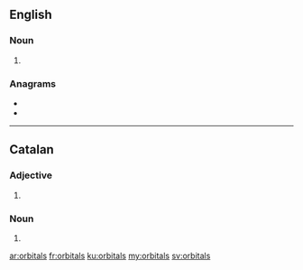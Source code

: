 {{also|Orbitals}}
==English==

===Noun===
{{head|en|noun plural form}}

# {{plural of|orbital|lang=en}}

===Anagrams===
* {{l|en|laborist}}
* {{l|en|strobila}}
----
==Catalan==

===Adjective===
{{head|ca|adjective form}}

# {{plural of|orbital|lang=ca}}

===Noun===
{{head|ca|noun form}}

# {{plural of|orbital|lang=ca}}

[[ar:orbitals]]
[[fr:orbitals]]
[[ku:orbitals]]
[[my:orbitals]]
[[sv:orbitals]]